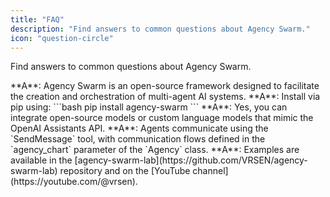 ```yaml
---
title: "FAQ"
description: "Find answers to common questions about Agency Swarm."
icon: "question-circle"
---
```


Find answers to common questions about Agency Swarm.

<AccordionGroup>

<Accordion title="What is Agency Swarm?" icon="question-circle" iconType="solid">
**A**: Agency Swarm is an open-source framework designed to facilitate the creation and orchestration of multi-agent AI systems.
</Accordion>

<Accordion title="How do I install Agency Swarm?" icon="download" iconType="solid">
**A**: Install via pip using:

<CodeBlock language="bash">
```bash
pip install agency-swarm
```
</CodeBlock>
</Accordion>

<Accordion title="Can I use custom models with Agency Swarm?" icon="cogs" iconType="solid">
**A**: Yes, you can integrate open-source models or custom language models that mimic the OpenAI Assistants API.
</Accordion>

<Accordion title="How do agents communicate within an agency?" icon="comments" iconType="solid">
**A**: Agents communicate using the `SendMessage` tool, with communication flows defined in the `agency_chart` parameter of the `Agency` class.
</Accordion>

<Accordion title="Where can I find examples and tutorials?" icon="book" iconType="solid">
**A**: Examples are available in the [agency-swarm-lab](https://github.com/VRSEN/agency-swarm-lab) repository and on the [YouTube channel](https://youtube.com/@vrsen).
</Accordion>

</AccordionGroup>

